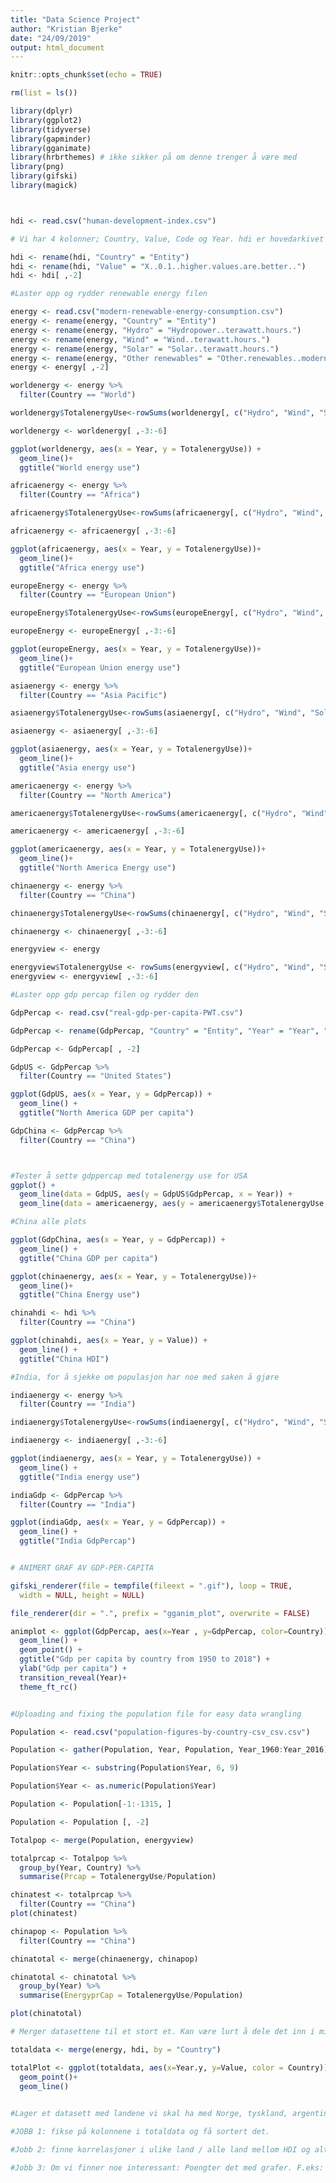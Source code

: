 ---
title: "Data Science Project"
author: "Kristian Bjerke"
date: "24/09/2019"
output: html_document
---

```{r setup, include=FALSE}
knitr::opts_chunk$set(echo = TRUE)
```

```{r}
rm(list = ls())

library(dplyr)
library(ggplot2)
library(tidyverse)
library(gapminder)
library(gganimate)
library(hrbrthemes) # ikke sikker på om denne trenger å være med 
library(png)
library(gifski)
library(magick)



hdi <- read.csv("human-development-index.csv")
```

```{r}
# Vi har 4 kolonner; Country, Value, Code og Year. hdi er hovedarkivet vårt.

hdi <- rename(hdi, "Country" = "Entity")
hdi <- rename(hdi, "Value" = "X..0.1..higher.values.are.better..")
hdi <- hdi[ ,-2]
```

```{r}
#Laster opp og rydder renewable energy filen

energy <- read.csv("modern-renewable-energy-consumption.csv")
energy <- rename(energy, "Country" = "Entity")
energy <- rename(energy, "Hydro" = "Hydropower..terawatt.hours.")
energy <- rename(energy, "Wind" = "Wind..terawatt.hours.")
energy <- rename(energy, "Solar" = "Solar..terawatt.hours.")
energy <- rename(energy, "Other renewables" = "Other.renewables..modern.biofuels..geothermal..wave...tidal...terawatt.hours.")
energy <- energy[ ,-2]

worldenergy <- energy %>%
  filter(Country == "World")

worldenergy$TotalenergyUse<-rowSums(worldenergy[, c("Hydro", "Wind", "Solar", "Other renewables")], na.rm=T)

worldenergy <- worldenergy[ ,-3:-6]

ggplot(worldenergy, aes(x = Year, y = TotalenergyUse)) +
  geom_line()+
  ggtitle("World energy use")

africaenergy <- energy %>%
  filter(Country == "Africa")

africaenergy$TotalenergyUse<-rowSums(africaenergy[, c("Hydro", "Wind", "Solar", "Other renewables")], na.rm=T)

africaenergy <- africaenergy[ ,-3:-6]

ggplot(africaenergy, aes(x = Year, y = TotalenergyUse))+
  geom_line()+
  ggtitle("Africa energy use")

europeEnergy <- energy %>%
  filter(Country == "European Union")

europeEnergy$TotalenergyUse<-rowSums(europeEnergy[, c("Hydro", "Wind", "Solar", "Other renewables")], na.rm=T)

europeEnergy <- europeEnergy[ ,-3:-6]

ggplot(europeEnergy, aes(x = Year, y = TotalenergyUse))+
  geom_line()+
  ggtitle("European Union energy use")

asiaenergy <- energy %>%
  filter(Country == "Asia Pacific")

asiaenergy$TotalenergyUse<-rowSums(asiaenergy[, c("Hydro", "Wind", "Solar", "Other renewables")], na.rm=T)

asiaenergy <- asiaenergy[ ,-3:-6]

ggplot(asiaenergy, aes(x = Year, y = TotalenergyUse))+
  geom_line()+
  ggtitle("Asia energy use")

americaenergy <- energy %>%
  filter(Country == "North America")

americaenergy$TotalenergyUse<-rowSums(americaenergy[, c("Hydro", "Wind", "Solar", "Other renewables")], na.rm=T)

americaenergy <- americaenergy[ ,-3:-6]

ggplot(americaenergy, aes(x = Year, y = TotalenergyUse))+
  geom_line()+
  ggtitle("North America Energy use")

chinaenergy <- energy %>%
  filter(Country == "China")

chinaenergy$TotalenergyUse<-rowSums(chinaenergy[, c("Hydro", "Wind", "Solar", "Other renewables")], na.rm=T)

chinaenergy <- chinaenergy[ ,-3:-6]

energyview <- energy

energyview$TotalenergyUse <- rowSums(energyview[, c("Hydro", "Wind", "Solar", "Other renewables")], na.rm=T)
energyview <- energyview[ ,-3:-6]

```

```{r}
#Laster opp gdp percap filen og rydder den

GdpPercap <- read.csv("real-gdp-per-capita-PWT.csv")

GdpPercap <- rename(GdpPercap, "Country" = "Entity", "Year" = "Year", "GdpPercap" = "GDP.per.capita..2011.international....PPP.adjusted.US...")

GdpPercap <- GdpPercap[ , -2]

GdpUS <- GdpPercap %>%
  filter(Country == "United States")

ggplot(GdpUS, aes(x = Year, y = GdpPercap)) +
  geom_line() +
  ggtitle("North America GDP per capita")

GdpChina <- GdpPercap %>%
  filter(Country == "China")



#Tester å sette gdppercap med totalenergy use for USA
ggplot() +
  geom_line(data = GdpUS, aes(y = GdpUS$GdpPercap, x = Year)) +
  geom_line(data = americaenergy, aes(y = americaenergy$TotalenergyUse, x = Year))


```

```{r}
#China alle plots

ggplot(GdpChina, aes(x = Year, y = GdpPercap)) +
  geom_line() +
  ggtitle("China GDP per capita")

ggplot(chinaenergy, aes(x = Year, y = TotalenergyUse))+
  geom_line()+
  ggtitle("China Energy use")

chinahdi <- hdi %>%
  filter(Country == "China")

ggplot(chinahdi, aes(x = Year, y = Value)) +
  geom_line() +
  ggtitle("China HDI")


```

```{r}
#India, for å sjekke om populasjon har noe med saken å gjøre

indiaenergy <- energy %>%
  filter(Country == "India")

indiaenergy$TotalenergyUse<-rowSums(indiaenergy[, c("Hydro", "Wind", "Solar", "Other renewables")], na.rm=T)

indiaenergy <- indiaenergy[ ,-3:-6]

ggplot(indiaenergy, aes(x = Year, y = TotalenergyUse)) +
  geom_line() +
  ggtitle("India energy use")

indiaGdp <- GdpPercap %>%
  filter(Country == "India")

ggplot(indiaGdp, aes(x = Year, y = GdpPercap)) +
  geom_line() +
  ggtitle("India GdpPercap")



```


```{r}
# ANIMERT GRAF AV GDP-PER-CAPITA 

gifski_renderer(file = tempfile(fileext = ".gif"), loop = TRUE,
  width = NULL, height = NULL)

file_renderer(dir = ".", prefix = "gganim_plot", overwrite = FALSE)

animplot <- ggplot(GdpPercap, aes(x=Year , y=GdpPercap, color=Country)) + 
  geom_line() + 
  geom_point() + 
  ggtitle("Gdp per capita by country from 1950 to 2018") + 
  ylab("Gdp per capita") +
  transition_reveal(Year)+
  theme_ft_rc()



```

```{r}
#Uploading and fixing the population file for easy data wrangling

Population <- read.csv("population-figures-by-country-csv_csv.csv")

Population <- gather(Population, Year, Population, Year_1960:Year_2016)

Population$Year <- substring(Population$Year, 6, 9)

Population$Year <- as.numeric(Population$Year)

Population <- Population[-1:-1315, ]

Population <- Population [, -2]

Totalpop <- merge(Population, energyview)

totalprcap <- Totalpop %>%
  group_by(Year, Country) %>%
  summarise(Prcap = TotalenergyUse/Population)

chinatest <- totalprcap %>%
  filter(Country == "China")
plot(chinatest)

chinapop <- Population %>%
  filter(Country == "China")

chinatotal <- merge(chinaenergy, chinapop)

chinatotal <- chinatotal %>%
  group_by(Year) %>%
  summarise(EnergyprCap = TotalenergyUse/Population)

plot(chinatotal)
```


```{r}
# Merger datasettene til et stort et. Kan være lurt å dele det inn i mindre kolonner og må få fikset dato.

totaldata <- merge(energy, hdi, by = "Country")

totalPlot <- ggplot(totaldata, aes(x=Year.y, y=Value, color = Country))+
  geom_point()+
  geom_line()
  

```

```{r}
#Lager et datasett med landene vi skal ha med Norge, tyskland, argentina, india


```


```{r}
#JOBB 1: fikse på kolonnene i totaldata og få sortert det.


```

```{r}
#Jobb 2: finne korrelasjoner i ulike land / alle land mellom HDI og alt. energi.

```

```{r}
#Jobb 3: Om vi finner noe interessant: Poengter det med grafer. F.eks: Hvis Norge har høy korrelasjon, hvis det med en graf. Forklar!


```

